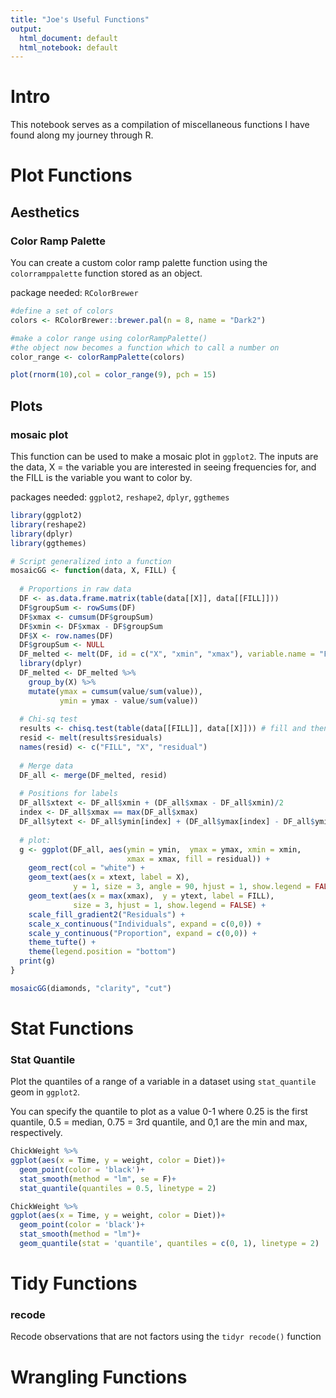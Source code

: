```yaml
---
title: "Joe's Useful Functions"
output:
  html_document: default
  html_notebook: default
---
```


# Intro

This notebook serves as a compilation of miscellaneous functions I have found along my journey through R.

# Plot Functions

## Aesthetics

### Color Ramp Palette

You can create a custom color ramp palette function using the `colorramppalette` function stored as an object.

package needed: `RColorBrewer`

```r
#define a set of colors
colors <- RColorBrewer::brewer.pal(n = 8, name = "Dark2")

#make a color range using colorRampPalette()
#the object now becomes a function which to call a number on
color_range <- colorRampPalette(colors)

plot(rnorm(10),col = color_range(9), pch = 15)
```

## Plots

### mosaic plot

This function can be used to make a mosaic plot in `ggplot2`. The inputs are the data, X = the variable you are interested in seeing frequencies for, and the FILL is the variable you want to color by. 

packages needed: `ggplot2`, `reshape2`, `dplyr`, `ggthemes`
```r
library(ggplot2)
library(reshape2)
library(dplyr)
library(ggthemes)

# Script generalized into a function
mosaicGG <- function(data, X, FILL) {
  
  # Proportions in raw data
  DF <- as.data.frame.matrix(table(data[[X]], data[[FILL]]))
  DF$groupSum <- rowSums(DF)
  DF$xmax <- cumsum(DF$groupSum)
  DF$xmin <- DF$xmax - DF$groupSum
  DF$X <- row.names(DF)
  DF$groupSum <- NULL
  DF_melted <- melt(DF, id = c("X", "xmin", "xmax"), variable.name = "FILL")
  library(dplyr)
  DF_melted <- DF_melted %>%
    group_by(X) %>%
    mutate(ymax = cumsum(value/sum(value)),
           ymin = ymax - value/sum(value))
  
  # Chi-sq test
  results <- chisq.test(table(data[[FILL]], data[[X]])) # fill and then x
  resid <- melt(results$residuals)
  names(resid) <- c("FILL", "X", "residual")
  
  # Merge data
  DF_all <- merge(DF_melted, resid)
  
  # Positions for labels
  DF_all$xtext <- DF_all$xmin + (DF_all$xmax - DF_all$xmin)/2
  index <- DF_all$xmax == max(DF_all$xmax)
  DF_all$ytext <- DF_all$ymin[index] + (DF_all$ymax[index] - DF_all$ymin[index])/2
  
  # plot:
  g <- ggplot(DF_all, aes(ymin = ymin,  ymax = ymax, xmin = xmin,
                          xmax = xmax, fill = residual)) +
    geom_rect(col = "white") +
    geom_text(aes(x = xtext, label = X),
              y = 1, size = 3, angle = 90, hjust = 1, show.legend = FALSE) +
    geom_text(aes(x = max(xmax),  y = ytext, label = FILL),
              size = 3, hjust = 1, show.legend = FALSE) +
    scale_fill_gradient2("Residuals") +
    scale_x_continuous("Individuals", expand = c(0,0)) +
    scale_y_continuous("Proportion", expand = c(0,0)) +
    theme_tufte() +
    theme(legend.position = "bottom")
  print(g)
}

mosaicGG(diamonds, "clarity", "cut")
```



# Stat Functions

### Stat Quantile

Plot the quantiles of a range of a variable in a dataset using `stat_quantile` geom in `ggplot2`.

You can specify the quantile to plot as a value 0-1 where 0.25 is the first quantile, 0.5 = median, 0.75 = 3rd quantile, and 0,1 are the min and max, respectively.

```r
ChickWeight %>%
ggplot(aes(x = Time, y = weight, color = Diet))+
  geom_point(color = 'black')+
  stat_smooth(method = "lm", se = F)+
  stat_quantile(quantiles = 0.5, linetype = 2)

ChickWeight %>%
ggplot(aes(x = Time, y = weight, color = Diet))+
  geom_point(color = 'black')+
  stat_smooth(method = "lm")+
  geom_quantile(stat = 'quantile', quantiles = c(0, 1), linetype = 2)

```

# Tidy Functions

### recode
Recode observations that are not factors using the `tidyr recode()` function



# Wrangling Functions